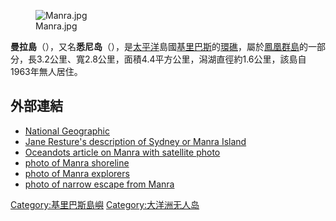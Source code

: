 [[Image:Manra.jpg|thumb]]

'''曼拉島'''（{{lang-en|Manra Island}}），又名'''悉尼岛'''（{{lang-en|Sydney Island}}），是[[太平洋|太平洋]]島國[[基里巴斯|基里巴斯]]的[[環礁|環礁]]，屬於[[鳳凰群島|鳳凰群島]]的一部分，長3.2公里、寬2.8公里，面積4.4平方公里，潟湖直徑約1.6公里，該島自1963年無人居住。

==外部連結==
* [https://web.archive.org/web/20101223043232/http://oceandots.com/pacific/rawaki/manra.php National Geographic]
* [http://www.janeresture.com/kiribati_phoenix_group/sydney.htm Jane Resture's description of Sydney or Manra Island] {{Wayback|url=http://www.janeresture.com/kiribati_phoenix_group/sydney.htm |date=20191025194444 }}
* [http://oceandots.com/pacific/rawaki/manra.php Oceandots article on Manra with satellite photo] {{Wayback|url=http://oceandots.com/pacific/rawaki/manra.php |date=20101223043232 }}
* [https://web.archive.org/web/20121104043647/http://www.panoramio.com/photo/29104822 photo of Manra shoreline]
* [https://web.archive.org/web/20121104043700/http://www.panoramio.com/photo/29104824 photo of Manra explorers]
* [https://web.archive.org/web/20121104043711/http://www.panoramio.com/photo/29104826 photo of narrow escape from Manra]

{{coord|4|27|S|171|16|W|display=title}}

{{Kiribati-stub}}

[[Category:基里巴斯島嶼|Category:基里巴斯島嶼]]
[[Category:大洋洲无人岛|Category:大洋洲无人岛]]